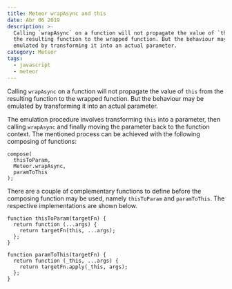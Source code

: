 ```yaml
---
title: Meteor wrapAsync and this
date: Abr 06 2019
description: >-
  Calling `wrapAsync` on a function will not propagate the value of `this` from
  the resulting function to the wrapped function. But the behaviour may be
  emulated by transforming it into an actual parameter.
category: Meteor
tags:
  - javascript
  - meteor
---
```

Calling `wrapAsync` on a function will not propagate the value of `this` from the resulting function to the wrapped function. But the behaviour may be emulated by transforming it into an actual parameter.

The emulation procedure involves transforming `this` into a parameter, then calling `wrapAsync` and finally moving the parameter back to the function context. The mentioned process can be achieved with the following composing of functions:

```
compose(
  thisToParam,
  Meteor.wrapAsync,
  paramToThis
);
```
There are a couple of complementary functions to define before the composing function may be used, namely `thisToParam` and `paramToThis`. The respective implementations are shown below.

```
function thisToParam(targetFn) {
  return function (...args) {
    return targetFn(this, ...args);
  };
}
```

```
function paramToThis(targetFn) {
  return function (_this, ...args) {
    return targetFn.apply(_this, args);
  };
}
```
